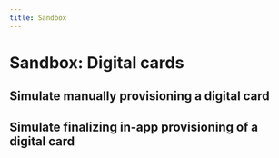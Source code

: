 ```yaml
---
title: Sandbox
---
```


# Sandbox: Digital cards

## Simulate manually provisioning a digital card

## Simulate finalizing in-app provisioning of a digital card
